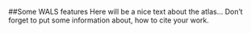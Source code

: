 ##Some WALS features
Here will be a nice text about the atlas...
Don't forget to put some information about, how to cite your work.
